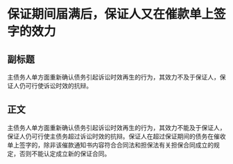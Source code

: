 # 保证期间届满后，保证人又在催款单上签字的效力
## 副标题
主债务人单方面重新确认债务引起诉讼时效再生的行为，其效力不及于保证人，保证人仍可行使诉讼时效的抗辩。
## 正文
主债务人单方面重新确认债务引起诉讼时效再生的行为，其效力不能及于保证人，保证人仍可行使主债务超过诉讼时效的抗辩。保证人在超过保证期间的债务在催收单上签字的，除非该催款通知书内容符合合同法和担保法有关担保合同成立的规定，否则不能认定成立新的保证合同。